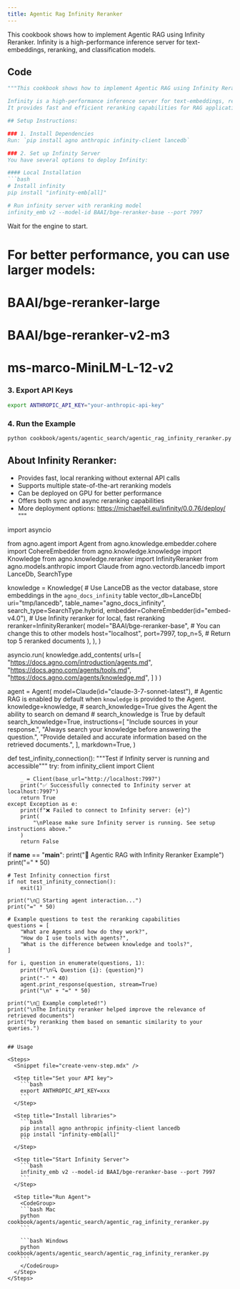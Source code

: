 ```yaml
---
title: Agentic Rag Infinity Reranker
---
```


This cookbook shows how to implement Agentic RAG using Infinity Reranker. Infinity is a high-performance inference server for text-embeddings, reranking, and classification models.

## Code

```python cookbook/agents/agentic_search/agentic_rag_infinity_reranker.py
"""This cookbook shows how to implement Agentic RAG using Infinity Reranker.

Infinity is a high-performance inference server for text-embeddings, reranking, and classification models.
It provides fast and efficient reranking capabilities for RAG applications.

## Setup Instructions:

### 1. Install Dependencies
Run: `pip install agno anthropic infinity-client lancedb`

### 2. Set up Infinity Server
You have several options to deploy Infinity:

#### Local Installation
```bash
# Install infinity
pip install "infinity-emb[all]"

# Run infinity server with reranking model
infinity_emb v2 --model-id BAAI/bge-reranker-base --port 7997
```
Wait for the engine to start.

# For better performance, you can use larger models:
# BAAI/bge-reranker-large
# BAAI/bge-reranker-v2-m3
# ms-marco-MiniLM-L-12-v2


### 3. Export API Keys
```bash
export ANTHROPIC_API_KEY="your-anthropic-api-key"
```

### 4. Run the Example
```bash
python cookbook/agents/agentic_search/agentic_rag_infinity_reranker.py
```

## About Infinity Reranker:
- Provides fast, local reranking without external API calls
- Supports multiple state-of-the-art reranking models
- Can be deployed on GPU for better performance
- Offers both sync and async reranking capabilities
- More deployment options: https://michaelfeil.eu/infinity/0.0.76/deploy/
"""

import asyncio

from agno.agent import Agent
from agno.knowledge.embedder.cohere import CohereEmbedder
from agno.knowledge.knowledge import Knowledge
from agno.knowledge.reranker import InfinityReranker
from agno.models.anthropic import Claude
from agno.vectordb.lancedb import LanceDb, SearchType

knowledge = Knowledge(
    # Use LanceDB as the vector database, store embeddings in the `agno_docs_infinity` table
    vector_db=LanceDb(
        uri="tmp/lancedb",
        table_name="agno_docs_infinity",
        search_type=SearchType.hybrid,
        embedder=CohereEmbedder(id="embed-v4.0"),
        # Use Infinity reranker for local, fast reranking
        reranker=InfinityReranker(
            model="BAAI/bge-reranker-base",  # You can change this to other models
            host="localhost",
            port=7997,
            top_n=5,  # Return top 5 reranked documents
        ),
    ),
)

asyncio.run(
    knowledge.add_contents(
        urls=[
            "https://docs.agno.com/introduction/agents.md",
            "https://docs.agno.com/agents/tools.md",
            "https://docs.agno.com/agents/knowledge.md",
        ]
    )
)

agent = Agent(
    model=Claude(id="claude-3-7-sonnet-latest"),
    # Agentic RAG is enabled by default when `knowledge` is provided to the Agent.
    knowledge=knowledge,
    # search_knowledge=True gives the Agent the ability to search on demand
    # search_knowledge is True by default
    search_knowledge=True,
    instructions=[
        "Include sources in your response.",
        "Always search your knowledge before answering the question.",
        "Provide detailed and accurate information based on the retrieved documents.",
    ],
    markdown=True,
)


def test_infinity_connection():
    """Test if Infinity server is running and accessible"""
    try:
        from infinity_client import Client

        _ = Client(base_url="http://localhost:7997")
        print("✅ Successfully connected to Infinity server at localhost:7997")
        return True
    except Exception as e:
        print(f"❌ Failed to connect to Infinity server: {e}")
        print(
            "\nPlease make sure Infinity server is running. See setup instructions above."
        )
        return False


if __name__ == "__main__":
    print("🚀 Agentic RAG with Infinity Reranker Example")
    print("=" * 50)

    # Test Infinity connection first
    if not test_infinity_connection():
        exit(1)

    print("\n🤖 Starting agent interaction...")
    print("=" * 50)

    # Example questions to test the reranking capabilities
    questions = [
        "What are Agents and how do they work?",
        "How do I use tools with agents?",
        "What is the difference between knowledge and tools?",
    ]

    for i, question in enumerate(questions, 1):
        print(f"\n🔍 Question {i}: {question}")
        print("-" * 40)
        agent.print_response(question, stream=True)
        print("\n" + "=" * 50)

    print("\n🎉 Example completed!")
    print("\nThe Infinity reranker helped improve the relevance of retrieved documents")
    print("by reranking them based on semantic similarity to your queries.")
```

## Usage

<Steps>
  <Snippet file="create-venv-step.mdx" />

  <Step title="Set your API key">
    ```bash
    export ANTHROPIC_API_KEY=xxx
    ```
  </Step>

  <Step title="Install libraries">
    ```bash
    pip install agno anthropic infinity-client lancedb
    pip install "infinity-emb[all]"
    ```
  </Step>

  <Step title="Start Infinity Server">
    ```bash
    infinity_emb v2 --model-id BAAI/bge-reranker-base --port 7997
    ```
  </Step>

  <Step title="Run Agent">
    <CodeGroup>
    ```bash Mac
    python cookbook/agents/agentic_search/agentic_rag_infinity_reranker.py
    ```

    ```bash Windows
    python cookbook/agents/agentic_search/agentic_rag_infinity_reranker.py
    ```
    </CodeGroup>
  </Step>
</Steps>